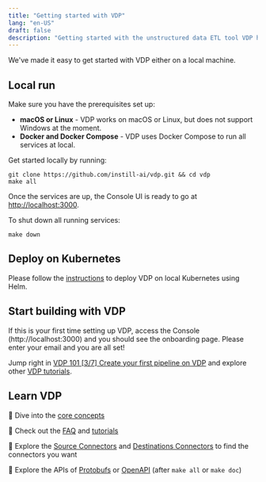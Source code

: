 ```yaml
---
title: "Getting started with VDP"
lang: "en-US"
draft: false
description: "Getting started with the unstructured data ETL tool VDP https://github.com/instill-ai/vdp"
---
```


We've made it easy to get started with VDP either on a local machine.

## Local run

Make sure you have the prerequisites set up:

- **macOS or Linux** - VDP works on macOS or Linux, but does not support Windows at the moment.
- **Docker and Docker Compose** - VDP uses Docker Compose to run all services at local.

Get started locally by running:

```shellscript
git clone https://github.com/instill-ai/vdp.git && cd vdp
make all
```

Once the services are up, the Console UI is ready to go at [http://localhost:3000](http://localhost:3000).

To shut down all running services:

```shellscript
make down
```

## Deploy on Kubernetes

Please follow the [instructions](/docs/vdp/deployment/kubernetes-using-helm) to deploy VDP on local Kubernetes using Helm.

## Start building with VDP

If this is your first time setting up VDP, access the Console (http://localhost:3000) and you should see the onboarding page. Please enter your email and you are all set!

<ZoomableImg
  src="/docs-assets/vdp/onboarding.png"
  alt="Onboarding page of the VDP Console"
/>

Jump right in [VDP 101 [3/7] Create your first pipeline on VDP](/tutorials/vdp-101-3-create-your-first-pipeline/?utm_source=documentation&utm_medium=link) and explore other [VDP tutorials](/tutorials).

## Learn VDP

📔 Dive into the [core concepts](/docs/vdp/core-concepts/overview)

📔 Check out the [FAQ](faq) and [tutorials](/tutorials)

📔 Explore the [Source Connectors](/docs/vdp/source-connectors/overview) and [Destinations Connectors](/docs/vdp/destination-connectors/overview) to find the connectors you want

📔 Explore the APIs of [Protobufs](https://buf.build/instill-ai/protobufs) or [OpenAPI](http://localhost:3001) (after `make all` or `make doc`)

